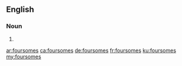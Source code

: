 ==English==

===Noun===
{{head|en|noun plural form}}

# {{plural of|foursome|lang=en}}

[[ar:foursomes]]
[[ca:foursomes]]
[[de:foursomes]]
[[fr:foursomes]]
[[ku:foursomes]]
[[my:foursomes]]